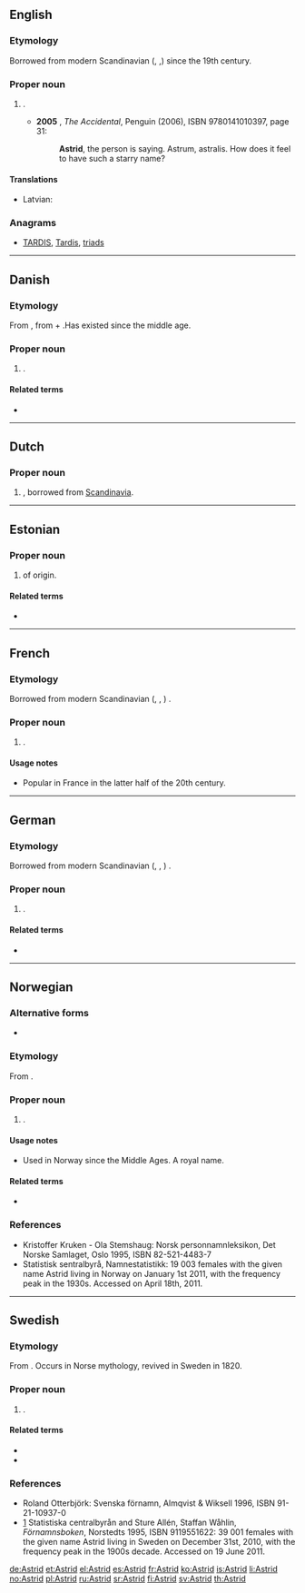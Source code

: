 ==English==

===Etymology===
Borrowed from modern Scandinavian ({{etyl|sv|en}}, {{etyl|no|en}},{{etyl|da|en}}) {{m|sv|Astrid}} since the 19th century.

===Proper noun===
{{en-proper noun}}

# {{given name|female|from=Germanic}}.
#* '''2005''' {{w|Ali Smith}}, ''The Accidental'', Penguin (2006), ISBN 9780141010397, page 31:
#*: '''Astrid''', the person is saying. Astrum, astralis. How does it feel to have such a starry name?

====Translations====
{{trans-top|female given name}}
* Latvian: {{t|lv|Astrīda|f}}
{{trans-mid}}
{{trans-bottom}}

===Anagrams===
* [[TARDIS#English|TARDIS]], [[Tardis#English|Tardis]], [[triads#English|triads]]

----

==Danish==

===Etymology===
From {{etyl|non|da}} {{term|Ástríðr|lang=non}}, from  {{term|áss||god|lang=non}} + {{term|fríðr||beautiful|lang=non}}.Has 
existed since the middle age.

===Proper noun===
{{head|da|proper noun}}

# {{given name|female|lang=da}}.

====Related terms====
* {{l|da|Asta}}

----

==Dutch==
{{wikipedia|Astrid (voornaam)|lang=nl}}

===Proper noun===
{{nl-proper noun|f}}

# {{given name|female|lang=nl}}, borrowed from [[Scandinavia]].

----

==Estonian==

===Proper noun===
{{head|et|proper noun}}

# {{given name|female|lang=et}} of {{etyl|non|et}} origin.

====Related terms====
* {{l|et|Asta}}

----

==French==

===Etymology===
Borrowed from modern Scandinavian ({{etyl|sv|fr}}, {{etyl|no|fr}}, {{etyl|da|fr}}) {{m|sv|Astrid}}.

===Proper noun===
{{fr-proper noun}}

# {{given name|female|lang=fr}}. 

====Usage notes====
* Popular in France in the latter half of the 20th century.

----

==German==
{{wikipedia|lang=de}}
===Etymology===
Borrowed from modern Scandinavian ({{etyl|sv|de}}, {{etyl|no|de}}, {{etyl|da|de}}) {{m|sv|Astrid}}.

===Proper noun===
{{head|de|proper noun}}

# {{given name|female|lang=de}}.

====Related terms====
* {{l|de|Estrid}}

----

==Norwegian==

===Alternative forms===
* {{l|no|Astri}}

===Etymology===
From {{etyl|non|no}} {{term|Ástríðr|lang=non}}.

===Proper noun===
{{head|no|proper noun}}

# {{given name|female|lang=no}}.

====Usage notes====
* Used in Norway since the Middle Ages. A royal name.

====Related terms====
* {{l|no|Asta}}

===References===
* Kristoffer Kruken - Ola Stemshaug: Norsk personnamnleksikon, Det Norske Samlaget, Oslo 1995, ISBN 82-521-4483-7
* [http://www.ssb.no/navn/ ] Statistisk sentralbyrå, Namnestatistikk: 19 003 females with the given name Astrid living in Norway on January 1st 2011, with the frequency peak in the 1930s. Accessed on April 18th, 2011.

----
{{wikipedia|lang=sv}}

==Swedish==

===Etymology===
From {{etyl|non|sv}} {{term|Ástríðr|lang=non}}. Occurs in Norse mythology, revived in Sweden in 1820.

===Proper noun===
{{head|sv|proper noun}}

# {{given name|female|lang=sv}}.

====Related terms====
* {{l|sv|Asta}}
* {{l|sv|Estrid}}

===References===
* Roland Otterbjörk: Svenska förnamn, Almqvist & Wiksell 1996, ISBN 91-21-10937-0
* [http://www.scb.se/Pages/NameSearch____259432.aspx] Statistiska centralbyrån and Sture Allén, Staffan Wåhlin, ''Förnamnsboken'', Norstedts 1995, ISBN 9119551622: 39 001 females with the given name Astrid living in Sweden on December 31st, 2010, with the frequency peak in the 1900s decade. Accessed on 19 June 2011.

[[de:Astrid]]
[[et:Astrid]]
[[el:Astrid]]
[[es:Astrid]]
[[fr:Astrid]]
[[ko:Astrid]]
[[is:Astrid]]
[[li:Astrid]]
[[no:Astrid]]
[[pl:Astrid]]
[[ru:Astrid]]
[[sr:Astrid]]
[[fi:Astrid]]
[[sv:Astrid]]
[[th:Astrid]]